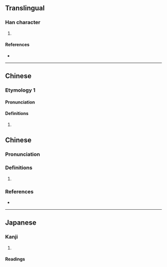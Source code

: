 {{character info/new}}
==Translingual==

===Han character===
{{Han char|rn=46|rad=山|as=17|sn=20|four=29766|canj=UFFR|ids=⿰山營}}

# {{defn|Han|sort=山17}}

====References====
* {{Han ref|kx=0322.190|dkj=08613|dj=0622.300|hdz=10806.160|uh=5DC6|ud=24006|bh=F444|bd=62532}}

----

==Chinese==

===Etymology 1===
{{zh-forms}}

====Pronunciation====
{{zh-pron
|m=yíng
|c=jing4
|cat=
}}

====Definitions====
{{zh-hanzi}}

# {{zh-only|岭巆}}

==Chinese==
{{zh-forms}}

===Pronunciation===
{{zh-pron
|m=hōng
|c=jing4
|cat=
}}

===Definitions===
{{zh-hanzi}}

# {{rfdef|zh}}

===References===
* {{R:yue:mfccd}}

----

==Japanese==

===Kanji===
{{ja-kanji|grade=|rs=山17}}

# {{defn|lang=ja|sort=山17}}

====Readings====
{{ja-readings
|on=こう, けい, ぎょう<ぎやう
|kun=
}}